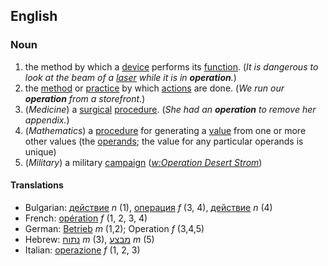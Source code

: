==English==

===Noun===

# the method by which a [[device]] performs its [[function]].  (''It is dangerous to look at the beam of a [[laser]] while it is in '''operation'''.'')
# the [[method]] or [[practice]] by which [[actions]] are done.  (''We run our '''operation''' from a storefront.'')
# (''Medicine'') a [[surgical]] [[procedure]].  (''She had an '''operation''' to remove her appendix.'')
# (''Mathematics'') a [[procedure]] for generating a [[value]] from one or more other values (the [[operand]]s; the value for any particular operands is unique)
# (''Military'') a military [[campaign]] (''[[w:Operation Desert Strom]]'')

====Translations====

*Bulgarian: [[действие]] ''n'' (1), [[операция]] ''f'' (3, 4), [[действие]] ''n'' (4)
*French: [[opération]] ''f'' (1, 2, 3, 4)
*German: [[Betrieb]] ''m'' (1,2); Operation ''f'' (3,4,5)
*Hebrew: [[נתוח]] ''m'' (3), [[מבצע]] ''m'' (5)
*Italian: [[operazione]] ''f'' (1, 2, 3)